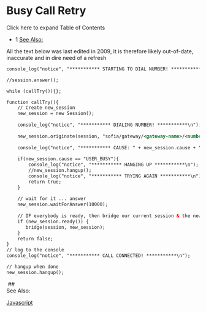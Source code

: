 
# Busy Call Retry 

 

Click here to expand Table of Contents

* 1 [See Also:](#--)

All the text below was last edited in 2009, it is therefore likely out-of-date, inaccurate and in dire need of a refresh

```xml
console_log("notice", "*********** STARTING TO DIAL NUMBER! ***********\n");

//session.answer();

while (callTry()){};

function callTry(){
	// Create new_session 
	new_session = new Session();
	
	console_log("notice", "*********** DIALING NUMBER! ***********\n");
	
	new_session.originate(session, "sofia/gateway/<gateway-name>/<number>");
	
	console_log("notice", "*********** CAUSE: " + new_session.cause + " ***********\n"); 
	
	if(new_session.cause == "USER_BUSY"){
		console_log("notice", "*********** HANGING UP ***********\n"); 
		//new_session.hangup();
		console_log("notice", "*********** TRYING AGAIN ***********\n"); 
		return true;
	}
	
	// wait for it ... answer
	new_session.waitForAnswer(10000);
	
	// IF everybody is ready, then bridge our current session & the new_session
	if (new_session.ready()) {
	   bridge(session, new_session);
	}
	return false;
}
// log to the console
console_log("notice", "*********** CALL CONNECTED! ***********\n");

// hangup when done
new_session.hangup();
```

 ##   
See Also: 

[Javascript](../Client-and-Developer-Interfaces/JavaScript/index.mdx#api)


